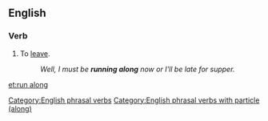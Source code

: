==English==

===Verb===
{{en-verb|inf=[[run]] [[along]]|runs along|running along|ran along|run along}}

# To [[leave]].
#:''Well, I must be '''running along''' now or I'll be late for supper.''

[[Category:English phrasal verbs]]
[[Category:English phrasal verbs with particle (along)]]

[[et:run along]]